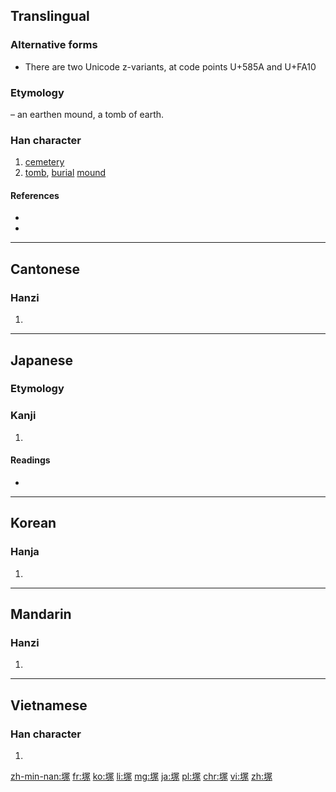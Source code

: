 ==Translingual==
===Alternative forms===
* There are two Unicode z-variants, at code points U+585A and U+FA10

===Etymology===
{{Han compound|土|t1=earth|冢|ls=psc|c1=s|c2=p}} – an earthen mound, a tomb of earth.

===Han character===
{{Han char|rn=32|rad=土|as=09|sn=12|four=4713<sub>2</sub>|canj=土月一人 (GBMO)|ids=⿰[[土]][[冢]]}}

# [[cemetery]]
# [[tomb]], [[burial]] [[mound]]

====References====
* {{Han ref|kx=0236.020|dkj=05345|dj=0473.180|hdz=10476.070|uh=585A|ud=22618|bh=B6EF|bd=46831}}
* {{Han ref|uh=FA10}}

----

==Cantonese==

===Hanzi===
{{yue-hanzi|jyut=[[cung2]]|y=chung2}}

# {{defn|lang=yue|sort=土0}}

----

==Japanese==

===Etymology===
{{rfe|lang=ja|[http://japanese.stackexchange.com/a/5209/125 could this be an old Korean loanword?]}}

===Kanji===
{{ja-kanji|grade=c|rs=土10}}

# {{defn|lang=ja|sort=土09}}

====Readings====
* {{ja-readings|on=[[ちょう]] (chō)|kun=[[つか]] (tsuka)}}

----

==Korean==

===Hanja===
{{ko-hanja|hangeul=총|rv=chong|mr=ch'ong}}

# {{defn|lang=ko|sort=土0}}

----

==Mandarin==

===Hanzi===
{{cmn-hanzi|pin=[[zhǒng]] ([[zhong3]])|wg=chung<sup>3</sup>}}

# {{defn|lang=cmn|sort=土0}}

----

==Vietnamese==

===Han character===
{{vi-hantu|[[trủng]]|rs=土0}}

# {{defn|lang=vi|sort=土0}}

[[zh-min-nan:塚]]
[[fr:塚]]
[[ko:塚]]
[[li:塚]]
[[mg:塚]]
[[ja:塚]]
[[pl:塚]]
[[chr:塚]]
[[vi:塚]]
[[zh:塚]]